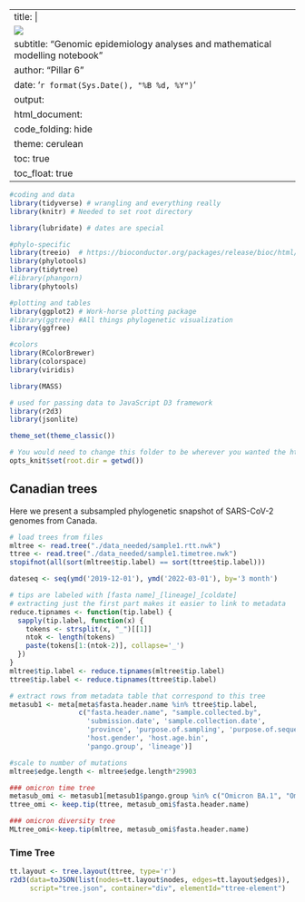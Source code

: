 
---
title: |
  ![](img/CoVaRR-Net_Logo-600.png){width=1lm}  
subtitle: "Genomic epidemiology analyses and mathematical modelling notebook"
author: "Pillar 6"
date: '`r format(Sys.Date(), "%B %d, %Y")`'
output:
  html_document:
    code_folding: hide
    theme: cerulean
    toc: true
    toc_float: true
---

```r

#coding and data
library(tidyverse) # wrangling and everything really
library(knitr) # Needed to set root directory

library(lubridate) # dates are special

#phylo-specific
library(treeio)  # https://bioconductor.org/packages/release/bioc/html/treeio.html
library(phylotools)
library(tidytree)
#library(phangorn)
library(phytools)

#plotting and tables
library(ggplot2) # Work-horse plotting package
#library(ggtree) #All things phylogenetic visualization
library(ggfree)

#colors
library(RColorBrewer)
library(colorspace)
library(viridis)

library(MASS)

# used for passing data to JavaScript D3 framework
library(r2d3)
library(jsonlite)

theme_set(theme_classic())

# You would need to change this folder to be wherever you wanted the html file to be written.
opts_knit$set(root.dir = getwd())
```


## Canadian trees {.tabset}  

Here we present a subsampled phylogenetic snapshot of SARS-CoV-2 genomes from Canada.

```r

# load trees from files
mltree <- read.tree("./data_needed/sample1.rtt.nwk")
ttree <- read.tree("./data_needed/sample1.timetree.nwk")
stopifnot(all(sort(mltree$tip.label) == sort(ttree$tip.label)))

dateseq <- seq(ymd('2019-12-01'), ymd('2022-03-01'), by='3 month')

# tips are labeled with [fasta name]_[lineage]_[coldate]
# extracting just the first part makes it easier to link to metadata
reduce.tipnames <- function(tip.label) {
  sapply(tip.label, function(x) {
    tokens <- strsplit(x, "_")[[1]]
    ntok <- length(tokens)
    paste(tokens[1:(ntok-2)], collapse='_')
  })
}
mltree$tip.label <- reduce.tipnames(mltree$tip.label)
ttree$tip.label <- reduce.tipnames(ttree$tip.label)

# extract rows from metadata table that correspond to this tree
metasub1 <- meta[meta$fasta.header.name %in% ttree$tip.label, 
                 c("fasta.header.name", "sample.collected.by", 
                   'submission.date', 'sample.collection.date',
                   'province', 'purpose.of.sampling', 'purpose.of.sequencing', 
                   'host.gender', 'host.age.bin', 
                   'pango.group', 'lineage')]

#scale to number of mutations
mltree$edge.length <- mltree$edge.length*29903

### omicron time tree
metasub_omi <- metasub1[metasub1$pango.group %in% c("Omicron BA.1", "Omicron BA.1.1", "Omicron BA.2"), ]
ttree_omi <- keep.tip(ttree, metasub_omi$fasta.header.name)

### omicron diversity tree
MLtree_omi<-keep.tip(mltree, metasub_omi$fasta.header.name)
```


### Time Tree {.active}
```r
tt.layout <- tree.layout(ttree, type='r')
r2d3(data=toJSON(list(nodes=tt.layout$nodes, edges=tt.layout$edges)), 
     script="tree.json", container="div", elementId="ttree-element")
```


